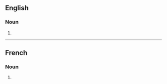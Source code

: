 ==English==

===Noun===
{{head|en|noun form}}

# {{plural of|en|babillard}}

----

==French==

===Noun===
{{head|fr|noun plural form|g=m}}

# {{plural of|fr|babillard}}
